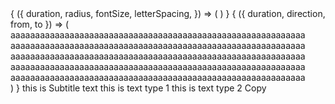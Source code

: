 

<Meta title="Components" />

<Canvas>
  <Story
    name="SaveTheDate"
    argTypes={{
      duration: { control: 'number', defaultValue: 10 },
      radius: { control: 'number', defaultValue: 80 },
      fontSize: { control: 'number', defaultValue: 16 },
      letterSpacing: { control: 'number', defaultValue: 10.5 },
    }}
  >
    {
      ({
        duration,
        radius,
        fontSize,
        letterSpacing,
      }) => (
        <SaveTheDate
          duration={duration}
          radius={radius}
          fontSize={`${fontSize}px`}
          letterSpacing={`${letterSpacing}px`}
        />
      )
    }
  </Story>
</Canvas>

<Canvas>
  <Story
    name="FadeInArticle"
    argTypes={{
      duration: { control: 'number', defaultValue: 1.5 },
      from: { control: 'text', defaultValue: '-20%' },
      to: { control: 'text', defaultValue: '0' },
      direction: {
        control: { type: 'select'},
         options: ['top', 'bottom', 'left', 'right'],
        defaultValue: 'left',
      },
    }}
  >
    {
      ({ duration, direction, from, to }) => (
        <FadeInArticle
          direction={direction}
          duration={duration}
          from={from}
          to={to}
        >
          aaaaaaaaaaaaaaaaaaaaaaaaaaaaaaaaaaaaaaaaaaaaaaaaaaaaaaaaaaaa
          <br />
          aaaaaaaaaaaaaaaaaaaaaaaaaaaaaaaaaaaaaaaaaaaaaaaaaaaaaaaaaaaa
          <br />
          aaaaaaaaaaaaaaaaaaaaaaaaaaaaaaaaaaaaaaaaaaaaaaaaaaaaaaaaaaaa
          <br />
          aaaaaaaaaaaaaaaaaaaaaaaaaaaaaaaaaaaaaaaaaaaaaaaaaaaaaaaaaaaa
          <br />
          aaaaaaaaaaaaaaaaaaaaaaaaaaaaaaaaaaaaaaaaaaaaaaaaaaaaaaaaaaaa
          <br />
        </FadeInArticle>
      )
    }
  </Story>
</Canvas>

<Canvas>
  <Story name="Title">
    <Title>this is title text</Title>
  </Story>
</Canvas>

<Canvas>
  <Story name="SubTitle">
    <SubTitle>this is Subtitle text</SubTitle>
  </Story>
</Canvas>

<Canvas>
  <Story name="OutlineText">
    <Title>
      <OutlineText>this is Outline Text</OutlineText>
    </Title>
  </Story>
</Canvas>

<Canvas>
  <Story name="TextType1">
    <TextType1>this is text type 1</TextType1>
  </Story>
</Canvas>

<Canvas>
  <Story name="TextType2">
    <TextType2>this is text type 2</TextType2>
  </Story>
</Canvas>

<Canvas>
  <Story name="Ball">
    <Ball color="red" />
  </Story>
</Canvas>

<Canvas>
  <Story name="CopyButton">
    <CopyButton>Copy</CopyButton>
  </Story>
</Canvas>
